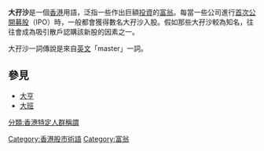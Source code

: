 {{不是|孖沙}}
{{Unreferenced|time=2008-03-09}}
'''大孖沙'''是一個[[香港|香港]]用語，泛指一些作出巨額[[投資|投資]]的[[富翁|富翁]]。每當一些公司進行[[首次公開募股|首次公開募股]]（IPO）時，一般都會獲得數名大孖沙入股。假如那些大孖沙較為知名，往往會成為吸引散戶認購該新股的因素之一。

大孖沙一詞傳說是來自[[英文|英文]]「master」一詞。

==參見==
*[[大亨|大亨]]
*[[大班|大班]]

[[Category:香港股市術語|Category:香港股市術語]]
[[Category:富翁|Category:富翁]]
[[分類:香港特定人群稱謂|分類:香港特定人群稱謂]]